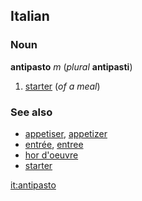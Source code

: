==Italian==
===Noun===
'''antipasto''' ''m'' (''plural'' '''antipasti''')

#[[starter]] (''of a meal'')

===See also===
*[[appetiser]], [[appetizer]]<!-- MS Word okays the "s" spelling -->
*[[entrée]], [[entree]]
*[[hor d'oeuvre]]
*[[starter]]<!-- leave it here, the definition will probably change -->

[[it:antipasto]]